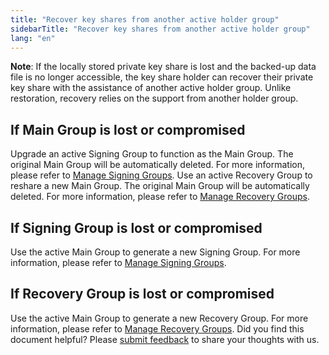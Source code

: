 ```yaml
---
title: "Recover key shares from another active holder group"
sidebarTitle: "Recover key shares from another active holder group"
lang: "en"
---
```


**Note**: If the locally stored private key share is lost and the backed-up data file is no longer accessible, the key share holder can recover their private key share with the assistance of another active holder group. Unlike restoration, recovery relies on the support from another holder group.

## If Main Group is lost or compromised

Upgrade an active Signing Group to function as the Main Group. The original Main Group will be automatically deleted. For more information, please refer to [Manage Signing Groups](/en/portal/mpc-wallets/ocw/manage-key-share-groups#manage-signing-groups).
Use an active Recovery Group to reshare a new Main Group. The original Main Group will be automatically deleted. For more information, please refer to [Manage Recovery Groups](/en/portal/mpc-wallets/ocw/manage-key-share-groups#manage-recovery-groups).

## If Signing Group is lost or compromised

Use the active Main Group to generate a new Signing Group. For more information, please refer to [Manage Signing Groups](/en/portal/mpc-wallets/ocw/manage-key-share-groups#manage-signing-groups).

## If Recovery Group is lost or compromised

Use the active Main Group to generate a new Recovery Group. For more information, please refer to [Manage Recovery Groups](/en/portal/mpc-wallets/ocw/manage-key-share-groups#manage-recovery-groups).
<Tip>Did you find this document helpful? Please [submit feedback](https://forms.zohopublic.com/cobo/form/DocumentFeedbackForm/formperma/QvLOhxJv1_JMsJ-1dleZ8Itb_7rzN-LtgvsDdxosoVI?referrername=manuals) to share your thoughts with us.</Tip>